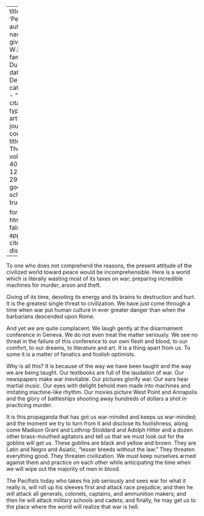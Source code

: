 
---
title: 'Peace'
author:
  - name:
      given: W.E.B.
      family: Du Bois
date: Dec. 1933
categories: 
  - ""
citation: 
  type: article-journal
  container-title: The Crisis
  volume: 40
  issue: 12
  page: 292-293
google-scholar: true

format:
  html:
    toc: false
    appendix-cite-as: display
---


To one who does not comprehend the reasons, the present attitude of the civilized world toward peace would be incomprehensible. Here is a world which is literally wasting most of its taxes on war; preparing incredible machines for murder, arson and theft.

 Giving of its time, devoting its energy and its brains to destruction and hurt. It is the greatest single threat to civilization. We have just come through a time when war put human culture in ever greater danger than when the barbarians descended upon Rome.

And yet we are quite complacent. We laugh gently at the disarmament conference in Geneva. We do not even treat the matter seriously. We see no threat in the failure of this conference to our own flesh and blood, to our comfort, to our dreams, to literature and art. It is a thing apart from us. To some it is a matter of fanatics and foolish optimists.

Why is all this? It is because of the way we have been taught and the way we are being taught. Our textbooks are full of the laudation of war. Our newspapers make war inevitable. Our pictures glorify war. Our ears hear martial music. Our eyes with delight behold men made into machines and imitating machine-like rhythm. Our movies picture West Point and Annapolis and the glory of battleships shooting away hundreds of dollars a shot in practicing murder.

It is this propaganda that has got us war-minded and keeps us war-minded; and the moment we try to turn from it and disclose its foolishness, along come Madison Grant and Lothrop Stoddard and Adolph Hitler and a dozen other brass-mouthed agitators and tell us that we must look out for the goblins will get us. These goblins are black and yellow and brown. They are Latin and Negro and Asiatic, "lesser breeds without the law." They threaten everything good. They threaten civilization. We must keep ourselves armed against them and practice on each other while anticipating the time when we will wipe out the majority of men in blood.

The Pacifists today who takes his job seriously and sees war for what it really is, will roll up his sleeves first and attack race prejudice; and then he will attack all generals, colonels, captains, and ammunition makers; and then he will attack military schools and cadets; and finally, he may get us to the place where the world will realize that war is hell.
